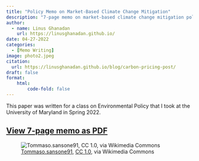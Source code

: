 ```yaml
---
title: "Policy Memo on Market-Based Climate Change Mitigation"
description: "7-page memo on market-based climate change mitigation policies. After comparing different approaches from around the world, the memo recommends for the U.S. to adopt a federal cap-and-trade system for the electricity generation sector and a federal tax on GHG emissions from industrial buildings, transportation fuels, fuels used for heating and cooling, and imported goods."
author: 
  - name: Linus Ghanadan
    url: https://linusghanadan.github.io/
date: 04-27-2022
categories:
  - [Memo Writing]
image: photo2.jpeg
citation:
  url: https://linusghanadan.github.io/blog/carbon-pricing-post/
draft: false
format:
    html:
        code-fold: false
---
```


This paper was written for a class on Environmental Policy that I took at the University of Maryland in Spring 2022.

## [View 7-page memo as PDF](carbon-pricing.pdf)

![[Tommaso.sansone91](https://commons.wikimedia.org/wiki/File:Carbon_tax_icon_-_carbon_pricing.png), [CC 1.0](https://creativecommons.org/publicdomain/zero/1.0/deed.en), via Wikimedia Commons](photo2.jpeg)

